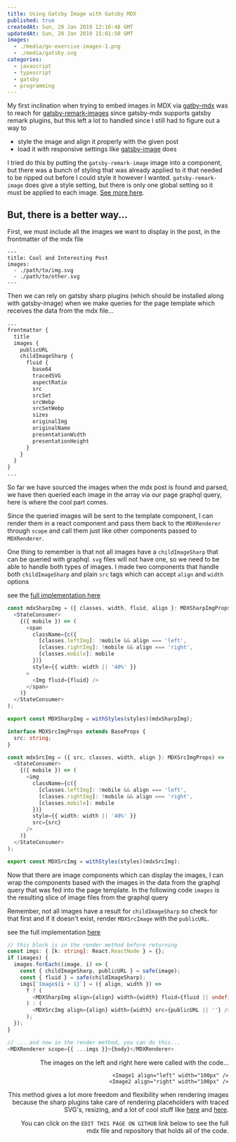 ```yaml
---
title: Using Gatsby Image with Gatsby MDX
published: true
createdAt: Sun, 20 Jan 2019 12:16:48 GMT
updatedAt: Sun, 20 Jan 2019 15:01:50 GMT
images:
  - ./media/go-exercise-images-1.png
  - ./media/gatsby.svg
categories:
  - javascript
  - typescript
  - gatsby
  - programming
---
```


My first inclination when trying to embed images in MDX via [gatby-mdx]() was to reach for [gatsby-remark-images]()
since gatsby-mdx supports gatsby remark plugins, but this left a lot to handled since I still had to figure out a way
to

- style the image and align it properly with the given post
- load it with responsive settings like [gatsby-image]() does

I tried do this by putting the `gatsby-remark-image` image into a component, but there was a bunch of styling that was
already applied to it that needed to be ripped out before I could style it however I wanted. `gatsby-remark-image` does
give a style setting, but there is only one global setting so it must be applied to each image.
[See more here](https://github.com/ChristopherBiscardi/gatsby-mdx/issues/251).

## But, there is a better way...

First, we must include all the images we want to display in the post, in the frontmatter of the mdx file

```text
---
title: Cool and Interesting Post
images:
  - ./path/to/img.svg
  - ./path/to/other.svg
---
```

Then we can rely on gatsby sharp plugins (which should be installed along with gatsby-image) when we make queries for
the page template which receives the data from the mdx file...

```graphql
...
frontmatter {
  title
  images {
    publicURL
    childImageSharp {
      fluid {
        base64
        tracedSVG
        aspectRatio
        src
        srcSet
        srcWebp
        srcSetWebp
        sizes
        originalImg
        originalName
        presentationWidth
        presentationHeight
      }
    }
  }
}
...
```

So far we have sourced the images when the mdx post is found and parsed, we have then queried each image in the array
via our page graphql query, here is where the cool part comes.

Since the queried images will be sent to the template component, I can render them in a react component and pass them back to
the `MDXRenderer` through `scope` and call them just like other components passed to `MDXRenderer`.

One thing to remember is that not all images have a `childImageSharp` that can be queried with graphql. `svg` files will
not have one, so we need to be able to handle both types of images. I made two components that handle both
`childImageSharp` and plain `src` tags which can accept `align` and `width` options

see the [full implementation here](https://github.com/deltaskelta/deltaskelta.github.io.src/blob/master/src/components/images.tsx)

```typescript
const mdxSharpImg = ({ classes, width, fluid, align }: MDXSharpImgProps) => (
  <StateConsumer>
    {({ mobile }) => (
      <span
        className={c({
          [classes.leftImg]: !mobile && align === 'left',
          [classes.rightImg]: !mobile && align === 'right',
          [classes.mobile]: mobile
        })}
        style={{ width: width || '40%' }}
      >
        <Img fluid={fluid} />
      </span>
    )}
  </StateConsumer>
);

export const MDXSharpImg = withStyles(styles)(mdxSharpImg);

interface MDXSrcImgProps extends BaseProps {
  src: string;
}

const mdxSrcImg = ({ src, classes, width, align }: MDXSrcImgProps) => (
  <StateConsumer>
    {({ mobile }) => (
      <img
        className={c({
          [classes.leftImg]: !mobile && align === 'left',
          [classes.rightImg]: !mobile && align === 'right',
          [classes.mobile]: mobile
        })}
        style={{ width: width || '40%' }}
        src={src}
      />
    )}
  </StateConsumer>
);

export const MDXSrcImg = withStyles(styles)(mdxSrcImg);
```

Now that there are image components which can display the images, I can wrap the components based with the images in
the data from the graphql query that was fed into the page template. In the following code `images` is the resulting
slice of image files from the graphql query

Remember, not all images have a result for `childImageSharp` so check for that first and if it doesn't exist, render
`MDXSrcImage` with the `publicURL`.

see the full implementation [here](https://github.com/deltaskelta/deltaskelta.github.io.src/blob/master/src/templates/blogPost.tsx)
```typescript
// this block is in the render method before returning
const imgs: { [k: string]: React.ReactNode } = {};
if (images) {
  images.forEach((image, i) => {
    const { childImageSharp, publicURL } = safe(image);
    const { fluid } = safe(childImageSharp);
    imgs[`Image${i + 1}`] = ({ align, width }) =>
      f ? (
        <MDXSharpImg align={align} width={width} fluid={fluid || undefined} />
      ) : (
        <MDXSrcImg align={align} width={width} src={publicURL || ''} />
      );
  });
}

// ... and now in the render method, you can do this...
<MDXRenderer scope={{ ...imgs }}>{body}</MDXRenderer>
```

<Image1 align="left" width="20%" />
<Image2 align="right" width="20%" />

The images on the left and right here were called with the code...

```typescript.tsx
<Image1 align="left" width="100px" />
<Image2 align="right" width="100px" />
```

This method gives a lot more freedom and flexibility when rendering images because the sharp plugins take care of
rendering placeholders with traced SVG's, resizing, and a lot of cool stuff like
[here](https://medium.com/@kyle.robert.gill/ridiculously-easy-image-optimization-with-gatsby-js-59d48e15db6e)
and [here](https://www.orangejellyfish.com/blog/a-comprehensive-guide-to-images-in-gatsby/).

You can click on the `EDIT THIS PAGE ON GITHUB` link below to see the full mdx file and repository that holds all of the
code.
